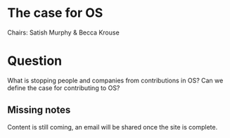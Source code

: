 # The case for OS

Chairs: Satish Murphy & Becca Krouse

# Question

What is stopping people and companies from contributions in OS? Can we define the case for contributing to OS?

::: {.callout-warning}

## Missing notes

Content is still coming, an email will be shared once the site is complete.

:::
